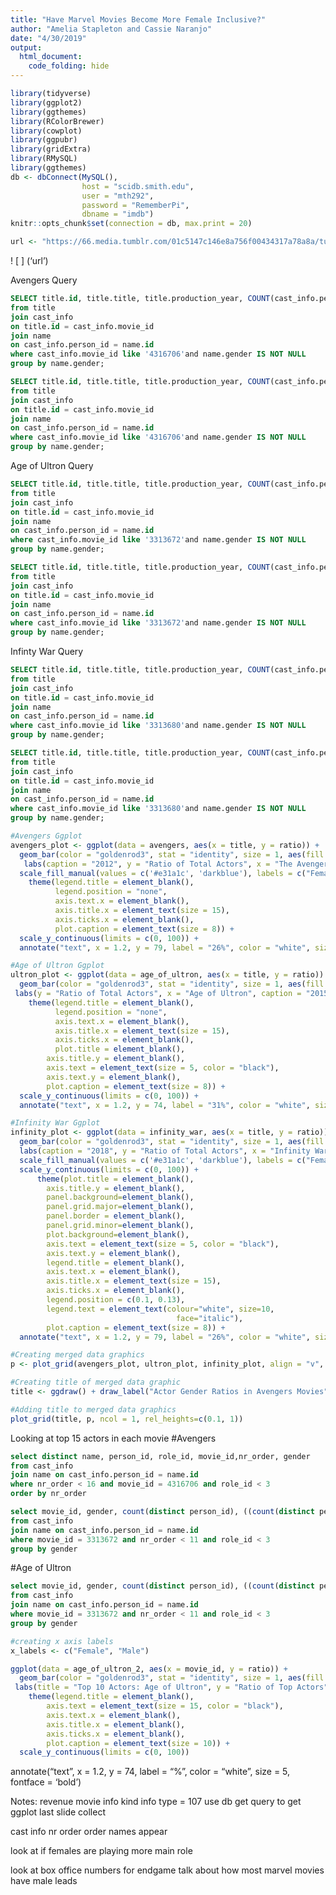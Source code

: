 ```yaml
---
title: "Have Marvel Movies Become More Female Inclusive?"
author: "Amelia Stapleton and Cassie Naranjo"
date: "4/30/2019"
output: 
  html_document:
    code_folding: hide
---
```

```r
library(tidyverse)
library(ggplot2)
library(ggthemes)
library(RColorBrewer)
library(cowplot)
library(ggpubr)
library(gridExtra)
library(RMySQL)
library(ggthemes)
db <- dbConnect(MySQL(), 
                host = "scidb.smith.edu", 
                user = "mth292", 
                password = "RememberPi", 
                dbname = "imdb")
knitr::opts_chunk$set(connection = db, max.print = 20)
```

```r
url <- "https://66.media.tumblr.com/01c5147c146e8a756f00434317a78a8a/tumblr_pggq87zdF11wj2s3io1_400.jpg"
```

! [ ] ('url')

Avengers Query
```sql
SELECT title.id, title.title, title.production_year, COUNT(cast_info.person_id) as N, name.gender, ((count(cast_info.person_id))/296)*100 as ratio
from title
join cast_info
on title.id = cast_info.movie_id
join name
on cast_info.person_id = name.id
where cast_info.movie_id like '4316706'and name.gender IS NOT NULL
group by name.gender; 
```

```sql
SELECT title.id, title.title, title.production_year, COUNT(cast_info.person_id) as N, name.gender, ((count(cast_info.person_id))/296)*100 as ratio
from title
join cast_info
on title.id = cast_info.movie_id
join name
on cast_info.person_id = name.id
where cast_info.movie_id like '4316706'and name.gender IS NOT NULL
group by name.gender; 
```

Age of Ultron Query
```sql
SELECT title.id, title.title, title.production_year, COUNT(cast_info.person_id) as N, name.gender, ((count(cast_info.person_id))/290)*100 as ratio
from title
join cast_info
on title.id = cast_info.movie_id
join name
on cast_info.person_id = name.id
where cast_info.movie_id like '3313672'and name.gender IS NOT NULL
group by name.gender;
```

```sql
SELECT title.id, title.title, title.production_year, COUNT(cast_info.person_id) as N, name.gender, ((count(cast_info.person_id))/290)*100 as ratio
from title
join cast_info
on title.id = cast_info.movie_id
join name
on cast_info.person_id = name.id
where cast_info.movie_id like '3313672'and name.gender IS NOT NULL
group by name.gender;
```

Infinty War Query
```sql
SELECT title.id, title.title, title.production_year, COUNT(cast_info.person_id) as N, name.gender, ((count(cast_info.person_id))/115)*100 as ratio
from title
join cast_info
on title.id = cast_info.movie_id
join name
on cast_info.person_id = name.id
where cast_info.movie_id like '3313680'and name.gender IS NOT NULL
group by name.gender;
```

```sql
SELECT title.id, title.title, title.production_year, COUNT(cast_info.person_id) as N, name.gender, ((count(cast_info.person_id))/115)*100 as ratio
from title
join cast_info
on title.id = cast_info.movie_id
join name
on cast_info.person_id = name.id
where cast_info.movie_id like '3313680'and name.gender IS NOT NULL
group by name.gender; 
```

```r
#Avengers Ggplot
avengers_plot <- ggplot(data = avengers, aes(x = title, y = ratio)) +
  geom_bar(color = "goldenrod3", stat = "identity", size = 1, aes(fill = gender)) +
   labs(caption = "2012", y = "Ratio of Total Actors", x = "The Avengers")+ 
  scale_fill_manual(values = c('#e31a1c', 'darkblue'), labels = c("Female Cast", "Male Cast")) + 
    theme(legend.title = element_blank(), 
          legend.position = "none", 
          axis.text.x = element_blank(), 
          axis.title.x = element_text(size = 15), 
          axis.ticks.x = element_blank(),
          plot.caption = element_text(size = 8)) +
  scale_y_continuous(limits = c(0, 100)) +
  annotate("text", x = 1.2, y = 79, label = "26%", color = "white", size = 5, fontface = 'bold')
```

```r
#Age of Ultron Ggplot
ultron_plot <- ggplot(data = age_of_ultron, aes(x = title, y = ratio)) +
  geom_bar(color = "goldenrod3", stat = "identity", size = 1, aes(fill = gender)) +
 labs(y = "Ratio of Total Actors", x = "Age of Ultron", caption = "2015") + scale_fill_manual(values = c('#e31a1c', 'darkblue'), labels = c("Female Cast", "Male Cast")) + 
    theme(legend.title = element_blank(), 
          legend.position = "none", 
          axis.text.x = element_blank(), 
          axis.title.x = element_text(size = 15), 
          axis.ticks.x = element_blank(),
          plot.title = element_blank(),
        axis.title.y = element_blank(),
        axis.text = element_text(size = 5, color = "black"),
        axis.text.y = element_blank(),
        plot.caption = element_text(size = 8)) +
  scale_y_continuous(limits = c(0, 100)) +
  annotate("text", x = 1.2, y = 74, label = "31%", color = "white", size = 5, fontface = 'bold')
```

```r
#Infinity War Ggplot
infinity_plot <- ggplot(data = infinity_war, aes(x = title, y = ratio)) +
  geom_bar(color = "goldenrod3", stat = "identity", size = 1, aes(fill = gender)) +
  labs(caption = "2018", y = "Ratio of Total Actors", x = "Infinity War") + 
  scale_fill_manual(values = c('#e31a1c', 'darkblue'), labels = c("Female Cast", "Male Cast")) + 
  scale_y_continuous(limits = c(0, 100)) + 
      theme(plot.title = element_blank(),
        axis.title.y = element_blank(),
        panel.background=element_blank(),
        panel.grid.major=element_blank(),
        panel.border = element_blank(),
        panel.grid.minor=element_blank(),
        plot.background=element_blank(),
        axis.text = element_text(size = 5, color = "black"),
        axis.text.y = element_blank(),
        legend.title = element_blank(),
        axis.text.x = element_blank(),
        axis.title.x = element_text(size = 15),
        axis.ticks.x = element_blank(),
        legend.position = c(0.1, 0.13),
        legend.text = element_text(colour="white", size=10, 
                                     face="italic"),
        plot.caption = element_text(size = 8)) +
  annotate("text", x = 1.2, y = 79, label = "26%", color = "white", size = 5, fontface = 'bold')
```

```r
#Creating merged data graphics
p <- plot_grid(avengers_plot, ultron_plot, infinity_plot, align = "v", nrow = 1, rel_widths = c(1/3.33, 1/3.33, 1/3.33))
```

```r
#Creating title of merged data graphic
title <- ggdraw() + draw_label("Actor Gender Ratios in Avengers Movies", fontface = 'bold')
```

```r
#Adding title to merged data graphics
plot_grid(title, p, ncol = 1, rel_heights=c(0.1, 1))
```

Looking at top 15 actors in each movie
#Avengers
```sql
select distinct name, person_id, role_id, movie_id,nr_order, gender
from cast_info
join name on cast_info.person_id = name.id
where nr_order < 16 and movie_id = 4316706 and role_id < 3
order by nr_order
```

```sql
select movie_id, gender, count(distinct person_id), ((count(distinct person_id))/10)*100 as ratio
from cast_info
join name on cast_info.person_id = name.id
where movie_id = 3313672 and nr_order < 11 and role_id < 3
group by gender
```

#Age of Ultron
```sql
select movie_id, gender, count(distinct person_id), ((count(distinct person_id))/10)*100 as ratio
from cast_info
join name on cast_info.person_id = name.id
where movie_id = 3313672 and nr_order < 11 and role_id < 3
group by gender
```

```r
#creating x axis labels
x_labels <- c("Female", "Male")
```

```r
ggplot(data = age_of_ultron_2, aes(x = movie_id, y = ratio)) +
  geom_bar(color = "goldenrod3", stat = "identity", size = 1, aes(fill = gender)) +
 labs(title = "Top 10 Actors: Age of Ultron", y = "Ratio of Top Actors", caption = "Production Year: 2015") + scale_fill_manual(values = c('#e31a1c', 'darkblue'), labels = c("Female Cast", "Male Cast")) + 
    theme(legend.title = element_blank(),
        axis.text = element_text(size = 15, color = "black"),
        axis.text.x = element_blank(),
        axis.title.x = element_blank(),
        axis.ticks.x = element_blank(),
        plot.caption = element_text(size = 10)) +
  scale_y_continuous(limits = c(0, 100))
```

annotate("text", x = 1.2, y = 74, label = "%", color = "white", size = 5, fontface = 'bold')

Notes:
 revenue 
 movie info 
 kind info type = 107 
 use db get query to get ggplot 
 last slide 
 collect 
 
 cast info 
 nr order 
 order names appear 
 
 look at if females are playing more main role 
 
 look at box office numbers for endgame 
 talk about how most marvel movies have male leads 
